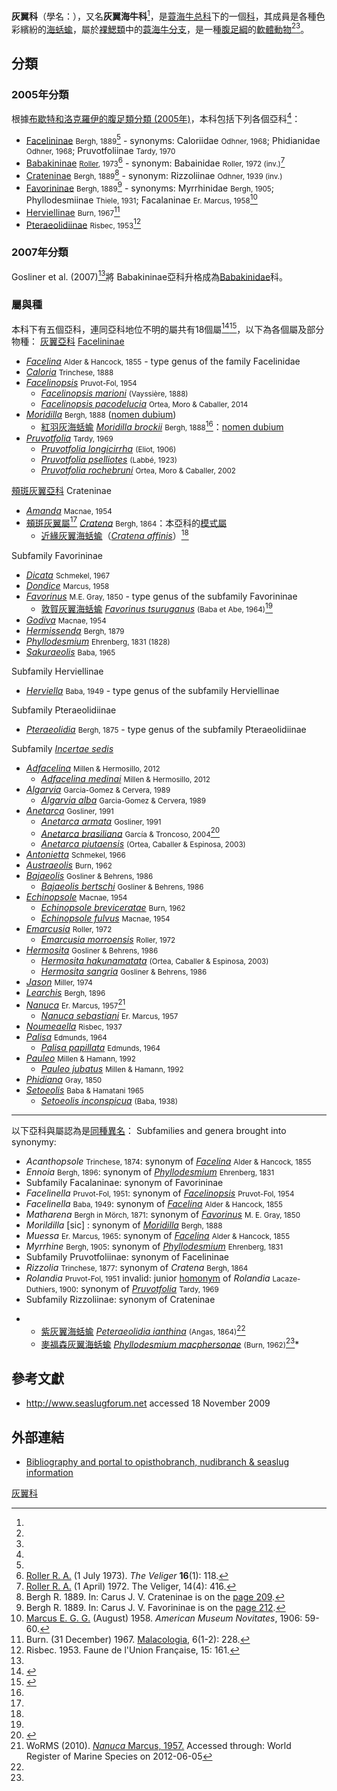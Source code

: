 {{Automatic taxobox 
| image =Facelina_rubrovittata_(Costa_A._1866).jpg
| image_caption = ''[[Facelina_rubrovittata|Facelina rubrovittata]]''
| image2 = Phyllodesmium briareum.jpg
| image2_caption = ''[[Phyllodesmium_briareum|Phyllodesmium briareum]]''
|taxon = Facelinidae
|authority = [[Rudolph_Bergh|Bergh]], 1889<ref name="Bergh1889" />
| subdivision_ranks = [[屬_(生物)|屬]]與[[種_(生物)|種]]
| subdivision =  [[#屬與種|見內文]]
| synonyms_ref= <ref name="WoRMS_191" />
| synonyms= 
* Babainidae <small>Roller, 1972</small> (Invalid)
* Babakinidae <small>Roller, 1973</small>
* Caloriidae <small>Odhner, 1968</small>
* Cratenidae <small>Bergh, 1889</small>
* Favorinidae <small>Bergh, 1889</small>
* Myrrhinidae <small>Bergh, 1905</small>
* Phidianidae <small>Odhner, 1968</small>
* Phyllodesmiidae <small>Thiele, 1931</small>
}}

'''灰翼科'''（學名：{{lang|la|Facelinidae}}），又名'''灰翼海牛科'''<ref name="shell" />，是[[蓑海牛总科|蓑海牛总科]]下的一個[[科_(生物)|科]]，其成員是各種色彩繽紛的[[海蛞蝓|海蛞蝓]]，屬於[[裸鰓類|裸鰓類]]中的[[蓑海牛总科|蓑海牛分支]]，是一種[[腹足綱|腹足綱]]的[[軟體動物門|軟體動物]]<ref name="WoRMS_191" /><ref name="Bouchet 2005" />。

==分類==
===2005年分類===
根據[[布歇特和洛克羅伊的腹足類分類_(2005年)|布歇特和洛克羅伊的腹足類分類 (2005年)]]，本科包括下列各個亞科<ref name="Bouchet 2005" />：
* [[#Facelininae|Facelininae]] <small>Bergh, 1889</small><ref name="Bergh1889"/> - synonyms: Caloriidae <small>Odhner, 1968</small>; Phidianidae <small>Odhner, 1968</small>; Pruvotfoliinae <small>Tardy, 1970</small>
* [[Babakinidae|Babakininae]] <small>[[Richard_A._Roller|Roller]], 1973</small><ref>[[Richard_A._Roller|Roller R. A.]] (1 July 1973). ''The Veliger'' '''16'''(1): 118.</ref> - synonym: Babainidae <small>Roller, 1972 (inv.)</small><ref>[[Richard_A._Roller|Roller R. A.]] (1 April) 1972. The Veliger, 14(4): 416.</ref>
* [[#Crateninae|Crateninae]] <small>Bergh, 1889</small><ref>Bergh R. 1889. In: Carus J. V. Crateninae is on the [https://archive.org/stream/prodromusfaunaem02caru#page/208/mode/2up page 209].</ref> - synonym: Rizzoliinae <small>Odhner, 1939 (inv.)</small>
* [[#Favorininae|Favorininae]] <small>Bergh, 1889</small><ref>Bergh R. 1889. In: Carus J. V. Favorininae is on the [https://archive.org/stream/prodromusfaunaem02caru#page/212/mode/2up page 212].</ref> - synonyms: Myrrhinidae <small>Bergh, 1905</small>; Phyllodesmiinae <small>Thiele, 1931</small>;   Facalaninae <small>Er. Marcus, 1958</small><ref>[[Ernst_Gustav_Gotthelf_Marcus|Marcus E. G. G.]] (August) 1958. ''American Museum Novitates'', 1906: 59-60.</ref>
* [[#Herviellinae|Herviellinae]] <small>Burn, 1967</small><ref>Burn. (31 December) 1967. [[Malacologia|Malacologia]], 6(1-2): 228.</ref>
* [[#Pteraeolidiinae|Pteraeolidiinae]] <small>Risbec, 1953</small><ref>Risbec. 1953. Faune de l'Union Française, 15: 161.</ref>

===2007年分類===
Gosliner et al. (2007)<ref name="Gosliner 2007" />將 Babakininae亞科升格成為[[Babakinidae|Babakinidae]]科。

===屬與種===
本科下有五個亞科，連同亞科地位不明的屬共有18個屬<ref>{{Cite web |url=http://www.seaslugforum.net/specieslist.cfm |title=Sea Slug Forum. Accessed 28 December 2006 |accessdate=2016-12-29 |archive-date=2009-12-28 |archive-url=https://web.archive.org/web/20091228180914/http://www.seaslugforum.net/specieslist.cfm |dead-url=no }}</ref><ref>{{Cite web |url=http://www.seaslugforum.net/specieslist.cfm |title=Sea Slug Forum |accessdate=2016-12-29 |archive-date=2009-12-28 |archive-url=https://web.archive.org/web/20091228180914/http://www.seaslugforum.net/specieslist.cfm |dead-url=no }}</ref>，以下為各個屬及部分物種：
{{div col|colwidth=25em}}
<span ID="Facelininae">
[[灰翼亞科|灰翼亞科]] [[Facelininae|Facelininae]]
* ''[[Facelina|Facelina]]'' <small>Alder & Hancock, 1855</small> - type genus of the family Facelinidae
* ''[[Caloria|Caloria]]'' <small>Trinchese, 1888</small>
* ''[[Facelinopsis|Facelinopsis]]'' <small>Pruvot-Fol, 1954</small>
** ''[[Facelinopsis_marioni|Facelinopsis marioni]]'' <small>(Vayssière, 1888)</small>
** ''[[Facelinopsis_pacodelucia|Facelinopsis pacodelucia]]'' <small>Ortea, Moro & Caballer, 2014</small>
* ''[[Moridilla|Moridilla]]'' <small>Bergh, 1888</small> ([[nomen_dubium|nomen dubium]])
** [[紅羽灰海蛞蝓|紅羽灰海蛞蝓]] ''[[Moridilla_brockii|Moridilla brockii]]'' <small>Bergh, 1888</small><ref name="shell" />：[[nomen_dubium|nomen dubium]]
* ''[[Pruvotfolia|Pruvotfolia]]'' <small>Tardy, 1969</small>
** ''[[Pruvotfolia_longicirrha|Pruvotfolia longicirrha]]'' <small>(Eliot, 1906)</small>
** ''[[Pruvotfolia_pselliotes|Pruvotfolia pselliotes]]'' <small>(Labbé, 1923)</small>
** ''[[Pruvotfolia_rochebruni|Pruvotfolia rochebruni]]'' <small>Ortea, Moro & Caballer, 2002</small>
</span>
<span ID="Crateninae">
[[頰斑灰翼亞科|頰斑灰翼亞科]] Crateninae
* ''[[Amanda_(gastropod)|Amanda]]'' <small>Macnae, 1954</small>
* [[頰斑灰翼屬|頰斑灰翼屬]]<ref name="ahsidivingclub" /> ''[[Cratena|Cratena]]'' <small>Bergh, 1864</small>：本亞科的[[模式屬|模式屬]]
** [[近緣灰翼海蛞蝓|近緣灰翼海蛞蝓]]（''[[Cratena_affinis|Cratena affinis]]''）<ref name="ahsidivingclub" />
</span>
<span ID="Favorininae">
Subfamily Favorininae
* ''[[Dicata|Dicata]]'' <small>Schmekel, 1967</small>
* ''[[Dondice|Dondice]]'' <small>Marcus, 1958</small>
* ''[[Favorinus_(gastropod)|Favorinus]]'' <small>M.E. Gray, 1850</small> - type genus of the subfamily Favorininae
** [[敦賀灰翼海蛞蝓|敦賀灰翼海蛞蝓]] ''[[Favorinus_tsuruganus|Favorinus tsuruganus]]'' <small>(Baba et Abe, 1964)</small><ref name="shell" />
* ''[[Godiva_(gastropod)|Godiva]]'' <small>Macnae, 1954</small>
* ''[[Hermissenda|Hermissenda]]'' <small>Bergh, 1879</small>
* ''[[Phyllodesmium|Phyllodesmium]]'' <small>Ehrenberg, 1831 (1828)</small>
* ''[[Sakuraeolis|Sakuraeolis]]'' <small>Baba, 1965</small>
</span>
<span ID="Herviellinae">
Subfamily Herviellinae
* ''[[Herviella|Herviella]]''  <small>Baba, 1949</small> - type genus of the subfamily Herviellinae
</span>
<span ID="Pteraeolidiinae">
Subfamily Pteraeolidiinae
* ''[[Pteraeolidia|Pteraeolidia]]'' <small>Bergh, 1875</small> - type genus of the subfamily Pteraeolidiinae
</span>
Subfamily ''[[Incertae_sedis|Incertae sedis]]''
* ''[[Adfacelina|Adfacelina]]'' <small>Millen & Hermosillo, 2012</small> 
** ''[[Adfacelina_medinai|Adfacelina medinai]]'' <small>Millen & Hermosillo, 2012</small>
* ''[[Algarvia_(gastropod)|Algarvia]]'' <small>Garcia-Gomez & Cervera, 1989</small>
** ''[[Algarvia_alba|Algarvia alba]]'' <small>Garcia-Gomez & Cervera, 1989</small>
* ''[[Anetarca|Anetarca]]'' <small>Gosliner, 1991</small>
**''[[Anetarca_armata|Anetarca armata]]'' <small>Gosliner, 1991</small>
**''[[Anetarca_brasiliana|Anetarca brasiliana]]'' <small>García & Troncoso, 2004</small><ref name="Anetarca">{{cite journal| author1=Francisco J. Garcia| author2=Jesus S. Troncoso| title=A new species of the genus Anetarca Gosliner 1991 (Gastropoda, Opisthobranchia, Facelinidae) from the Western Atlantic Ocean| journal=The Nautilus| year=2004| volume=118| issue=4| pages=139–143| url=http://cat.inist.fr/?aModele=afficheN&cpsidt=16378335| access-date=2016-12-28| archive-date=2012-06-14| archive-url=https://web.archive.org/web/20120614081826/http://cat.inist.fr/?aModele=afficheN&cpsidt=16378335| dead-url=no}}</ref>
** ''[[Anetarca_piutaensis|Anetarca piutaensis]]'' <small>(Ortea, Caballer & Espinosa, 2003)</small>
* ''[[Antonietta_(gastropod)|Antonietta]]'' <small>Schmekel, 1966</small>
* ''[[Austraeolis|Austraeolis]]'' <small>Burn, 1962</small>
* ''[[Bajaeolis|Bajaeolis]]'' <small>Gosliner & Behrens, 1986</small>
** ''[[Bajaeolis_bertschi|Bajaeolis bertschi]]'' <small>Gosliner & Behrens, 1986</small>
* ''[[Echinopsole|Echinopsole]]'' <small>Macnae, 1954</small>
** ''[[Echinopsole_breviceratae|Echinopsole breviceratae]]'' <small>Burn, 1962</small>
** ''[[Echinopsole_fulvus|Echinopsole fulvus]]'' <small>Macnae, 1954</small>
* ''[[Emarcusia|Emarcusia]]'' <small>Roller, 1972</small>
** ''[[Emarcusia_morroensis|Emarcusia morroensis]]'' <small>Roller, 1972</small>
* ''[[Hermosita|Hermosita]]'' <small>Gosliner & Behrens, 1986</small>
** ''[[Hermosita_hakunamatata|Hermosita hakunamatata]]'' <small>(Ortea, Caballer & Espinosa, 2003)</small>
** ''[[Hermosita_sangria|Hermosita sangria]]'' <small>Gosliner & Behrens, 1986</small>
* ''[[Jason_(gastropod)|Jason]]'' <small>Miller, 1974</small>
* ''[[Learchis|Learchis]]'' <small>Bergh, 1896</small>
* ''[[Nanuca|Nanuca]]''  <small>Er. Marcus, 1957</small><ref>WoRMS (2010). [http://www.marinespecies.org/aphia.php?p=taxdetails&id=415678 ''Nanuca'' Marcus, 1957.] {{Wayback|url=http://www.marinespecies.org/aphia.php?p=taxdetails&id=415678 |date=20200718160638 }} Accessed through: World Register of Marine Species on 2012-06-05</ref>
** ''[[Nanuca_sebastiani|Nanuca sebastiani]]'' <small>Er. Marcus, 1957</small>
* ''[[Noumeaella|Noumeaella]]'' <small>Risbec, 1937</small>
* ''[[Palisa|Palisa]]'' <small>Edmunds, 1964</small>
** ''[[Palisa_papillata|Palisa papillata]]'' <small>Edmunds, 1964</small>
* ''[[Pauleo|Pauleo]]'' <small>Millen & Hamann, 1992</small>
** ''[[Pauleo_jubatus|Pauleo jubatus]]'' <small>Millen & Hamann, 1992</small>
* ''[[Phidiana|Phidiana]]'' <small>Gray, 1850</small>
* ''[[Setoeolis|Setoeolis]]'' <small>Baba & Hamatani 1965</small>
** ''[[Setoeolis_inconspicua|Setoeolis inconspicua]]'' <small>(Baba, 1938)</small>
{{div col end}}
----
以下亞科與屬認為是[[同種異名|同種異名]]：
Subfamilies and genera brought into synonymy:
* ''Acanthopsole'' <small>Trinchese, 1874</small>: synonym of ''[[Facelina|Facelina]]'' <small>Alder & Hancock, 1855</small>
* ''Ennoia'' <small>Bergh, 1896</small>: synonym of ''[[Phyllodesmium|Phyllodesmium]]'' <small>Ehrenberg, 1831</small>
* Subfamily Facalaninae: synonym of Favorininae
* ''Facelinella'' <small>Pruvot-Fol, 1951</small>: synonym of ''[[Facelinopsis|Facelinopsis]]'' <small>Pruvot-Fol, 1954</small>
* ''Facelinella'' <small>Baba, 1949</small>: synonym of ''[[Facelina|Facelina]]'' <small>Alder & Hancock, 1855</small>
* ''Matharena'' <small>Bergh in Mörch, 1871</small>: synonym of ''[[Favorinus|Favorinus]]'' <small>M. E. Gray, 1850</small>
* ''Morildilla'' [sic] : synonym of ''[[Moridilla|Moridilla]]'' <small>Bergh, 1888</small>
* ''Muessa'' <small>Er. Marcus, 1965</small>: synonym of ''[[Facelina|Facelina]]'' <small>Alder & Hancock, 1855</small>
* ''Myrrhine'' <small>Bergh, 1905</small>: synonym of ''[[Phyllodesmium|Phyllodesmium]]'' <small>Ehrenberg, 1831</small>
* Subfamily Pruvotfoliinae: synonym of Facelininae
* ''Rizzolia'' <small>Trinchese, 1877</small>: synonym of ''Cratena'' <small>Bergh, 1864</small>
* ''Rolandia'' <small>Pruvot-Fol, 1951</small> invalid: junior [[homonym|homonym]] of ''Rolandia'' <small>Lacaze-Duthiers, 1900</small>: synonym of ''[[Pruvotfolia|Pruvotfolia]]'' <small>Tardy, 1969</small>
* Subfamily Rizzoliinae: synonym of Crateninae

** [[紫灰翼海蛞蝓|紫灰翼海蛞蝓]] ''[[Peteraeolidia_ianthina|Peteraeolidia ianthina]]'' <small>(Angas, 1864)</small><ref name="shell" />
** [[麥福森灰翼海蛞蝓|麥福森灰翼海蛞蝓]] ''[[Phyllodesmium_macphersonae|Phyllodesmium macphersonae]]'' <small>(Burn, 1962)</small><ref name="shell" />*

==參考文獻==
{{reflist |refs=
<ref name="ahsidivingclub">{{cite web |url=https://www.facebook.com/ahsidivingclub/posts/1717033665216169:0 |title=近緣灰翼海蛞蝓(Cratena affinis) |work=綠島阿禧潛水俱樂部 |date=2016-08-30 |accessdate=2016-12-30 |language=zh-hant }}</ref>
<ref name="Bergh1889">{{cite book |last=Bergh |first=R. |year=1889 |editor= [[Julius_Victor_Carus|Carus J. V.]] |title=''Prodromus Faunae Mediterraneae'' |volume=volume 2, Brachiostomata, Mollusca, Tunicata, Vertebrata. |publisher=Schweizerbart |location=[[Stuttgart|Stuttgart]]  |chapter=Facelininae |url=https://archive.org/stream/prodromusfaunaem02caru#page/212/mode/2up |page=213 }}</ref>
<ref name="Bouchet 2005">{{Bouchet 2005}}</ref>
<ref name="COL">{{cite COL |taxon=Facelinidae |accessdate=2009-11-18 }}</ref>
<ref name="Gosliner 2007">{{cite journal |last1=Gosliner |first1=T. M. |last2=Gonzáles-Duarte |first2=M. M. |last3=Cervera |first3=J. L. |year=2007 |title=Revision of the systematics of ''Babakina'' Roller, 1973 (Mollusca: Opisthobranchia) with the description of a new species and a phylogenetic analysis |journal=''[[Zoological_Journal_of_the_Linnean_Society|Zoological Journal of the Linnean Society]]'' |volume=151 |issue=4 |pages=671-689 |doi=10.1111/j.1096-3642.2007.00331.x |language=en }}</ref>
<ref name="shell">{{cite web |url=http://shell.sinica.edu.tw/chinese/shellfamily2.php?Family=Facelinidae |title=台灣Facelinidae 灰翼海牛科貝類 |work=[[台灣貝類名錄|台灣貝類名錄]] |accessdate=2016-12-30 |language=zh-hant |archive-date=2016-12-31 |archive-url=https://web.archive.org/web/20161231170427/http://shell.sinica.edu.tw/chinese/shellfamily2.php?Family=Facelinidae |dead-url=no }}</ref>
<ref name="Vaught1989">{{cite book |last=Vaught |first=K.C. |year=1989 |title=''A classification of the living Mollusca'' |publisher=American Malacologists |location=[[墨爾本_(佛羅里達州)|Melbourne]], [[佛羅里達州|FL]] ([[USA|USA]]) |isbn=0-915826-22-4 |pages=XII, 195 pp. |language=en }}</ref>
<ref name="WoRMS_191">{{cite WoRMS |authorlink=WoRMS |last=Bouchet |first=P. |year=2012 |title=Facelinidae |id=191 |accessdate=2012-07-22 }}</ref>
}}
* http://www.seaslugforum.net {{Wayback|url=http://www.seaslugforum.net/ |date=20110629164420 }} accessed 18 November 2009

==外部連結==
{{commonscat|Facelinidae}}
* [https://web.archive.org/web/20070531014134/http://seaslug.com/ Bibliography and portal to opisthobranch, nudibranch & seaslug information]
{{taxonbar}}
[[Category:灰翼科|]]